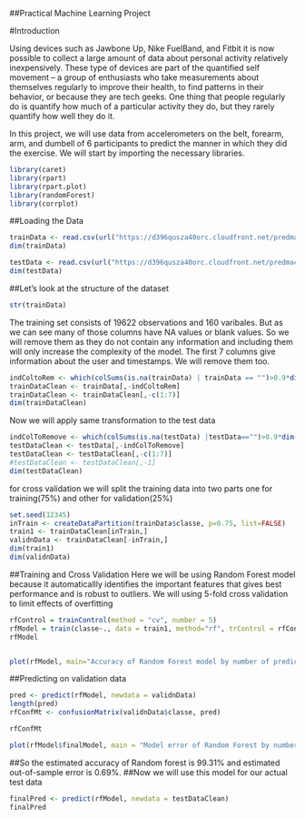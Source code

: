 ##Practical Machine Learning Project

#Introduction 

Using devices such as Jawbone Up, Nike FuelBand, and Fitbit it is now possible to collect a large amount of data about personal activity relatively inexpensively. These type of devices are part of the quantified self movement – a group of enthusiasts who take measurements about themselves regularly to improve their health, to find patterns in their behavior, or because they are tech geeks. One thing that people regularly do is quantify how much of a particular activity they do, but they rarely quantify how well they do it.

In this project, we will use data from accelerometers on the belt, forearm, arm, and dumbell of 6 participants to predict the manner in which they did the exercise.
We will start by importing the necessary libraries.

```{r}
library(caret)
library(rpart)
library(rpart.plot)
library(randomForest)
library(corrplot)
```
##Loading the Data
```{r}
trainData <- read.csv(url("https://d396qusza40orc.cloudfront.net/predmachlearn/pml-training.csv"), header =TRUE)
dim(trainData)

```

```{r}
testData <- read.csv(url("https://d396qusza40orc.cloudfront.net/predmachlearn/pml-testing.csv"),header=TRUE)
dim(testData)
```

##Let's look at the structure of the dataset
```{r}
str(trainData)
```

The training set consists of 19622 observations and 160 varibales. But as we can see many of those columns have NA values or blank values.
So we will remove them as they do not contain any information and including them will only increase the complexity of the model. The first 7 columns give information about the user and timestamps. We will remove them too.
```{r}
indColtoRem <- which(colSums(is.na(trainData) | trainData == "")>0.9*dim(trainData)[1])
trainDataClean <- trainData[,-indColtoRem]
trainDataClean <- trainDataClean[,-c(1:7)]
dim(trainDataClean)
```
Now we will apply same transformation to the test data
```{r}
indColToRemove <- which(colSums(is.na(testData) |testData=="")>0.9*dim(testData)[1]) 
testDataClean <- testData[,-indColToRemove]
testDataClean <- testDataClean[,-c(1:7)]
#testDataClean <- testDataClean[,-1]
dim(testDataClean)
```
for cross validation we will split the training data into two parts one for training(75%) and other for validation(25%)
```{r}
set.seed(12345)
inTrain <- createDataPartition(trainData$classe, p=0.75, list=FALSE)
train1 <- trainDataClean[inTrain,]
validnData <- trainDataClean[-inTrain,]
dim(train1)
dim(validnData)
```
##Training and Cross Validation
Here we will be using Random Forest model because it automaticallly identifies the important features that gives best performance and is robust to outliers.
We will using 5-fold cross validation to limit effects of overfitting
```{r}
rfControl = trainControl(method = "cv", number = 5)
rfModel = train(classe~., data = train1, method="rf", trControl = rfControl, verbose = FALSE)
rfModel
```
```{r}

```

```{r}
plot(rfModel, main="Accuracy of Random Forest model by number of predictors")
```

##Predicting on validation  data
```{r}
pred <- predict(rfModel, newdata = validnData)
length(pred)
rfConfMt <- confusionMatrix(validnData$classe, pred)

rfConfMt
```
```{r}
plot(rfModel$finalModel, main = "Model error of Random Forest by number of trees")
```
##So the estimated accuracy of Random forest is 99.31% and estimated out-of-sample error is 0.69%.
##Now we will use this model for our actual test data

```{r}
finalPred <- predict(rfModel, newdata = testDataClean)
finalPred
```

